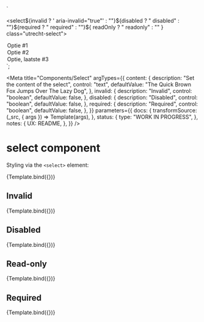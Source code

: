 <!--
@license EUPL-1.2
Copyright (c) 2021 Robbert Broersma
-->


<!-- Import component and component styles -->


<!-- Import Docs -->


  `<section class="utrecht-html">
  <select${invalid ? ' aria-invalid="true"' : ""}${disabled ? " disabled" : ""}${required ? " required" : ""}${
    readOnly ? " readonly" : ""
  } class="utrecht-select">
<option>Optie #1</option>
<option>Optie #2</option>
<option>Optie, laatste #3</option>
</select>
</section>`;

<Meta
  title="Components/Select"
  argTypes={{
    content: {
      description: "Set the content of the select",
      control: "text",
      defaultValue: "The Quick Brown Fox Jumps Over The Lazy Dog",
    },
    invalid: {
      description: "Invalid",
      control: "boolean",
      defaultValue: false,
    },
    disabled: {
      description: "Disabled",
      control: "boolean",
      defaultValue: false,
    },
    required: {
      description: "Required",
      control: "boolean",
      defaultValue: false,
    },
  }}
  parameters={{
    docs: {
      transformSource: (_src, { args }) => Template(args),
    },
    status: {
      type: "WORK IN PROGRESS",
    },
    notes: {
      UX: README,
    },
  }}
/>

# select component

Styling via the `<select>` element:

<Canvas>
  <Story name="select">{Template.bind({})}</Story>
</Canvas>

<ArgsTable story="select" />

## Invalid

<Canvas>
  <Story name="Invalid select" args={{ invalid: true }}>
    {Template.bind({})}
  </Story>
</Canvas>

## Disabled

<Canvas>
  <Story name="Disabled select" args={{ disabled: true }}>
    {Template.bind({})}
  </Story>
</Canvas>

## Read-only

<Canvas>
  <Story name="Read-only select" args={{ readOnly: true }}>
    {Template.bind({})}
  </Story>
</Canvas>

## Required

<Canvas>
  <Story name="Required select" args={{ required: true }}>
    {Template.bind({})}
  </Story>
</Canvas>
